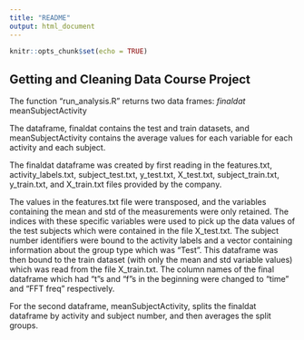 ```yaml
---
title: "README"
output: html_document
---
```


```r
knitr::opts_chunk$set(echo = TRUE)
```

## Getting and Cleaning Data Course Project

The function "run_analysis.R" returns two data frames:
*finaldat
*meanSubjectActivity

The dataframe, finaldat contains the test and train datasets, and meanSubjectActivity contains the average values for each variable for each activity and each subject.

The finaldat dataframe was created by first reading in the features.txt, activity_labels.txt, subject_test.txt, y_test.txt, X_test.txt, subject_train.txt, y_train.txt, and X_train.txt files provided by the company.

The values in the features.txt file were transposed, and the variables containing the mean and std of the measurements were only retained.  The indices with these specific variables were used to pick up the data values of the test subjects which were contained in the file X_test.txt.  The subject number identifiers were bound to the activity labels and a vector containing information about the group type which was "Test".  This dataframe was then bound to the train dataset (with only the mean and std variable values) which was read from the file X_train.txt. The column names of the final dataframe which had "t"s and "f"s in the beginning were changed to "time" and "FFT freq" respectively.

For the second dataframe, meanSubjectActivity, splits the finaldat dataframe by activity and subject number, and then averages the split groups.